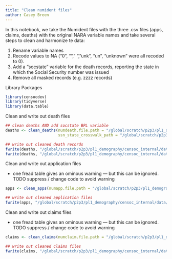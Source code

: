 ```yaml
---
title: "Clean numident files"
author: Casey Breen 
---
```


In this notebook, we take the Numident files with the three .csv files (apps, claims, deaths) with the original NARA variable names and take several steps to clean and harmonize te data:

1. Rename variable names
2. Recode values to NA ("0", "", " ", "unk", "un", "unknown" were all recoded to 0). 
3. Add a "socstate" variable for the death records, reporting the state in which the Social Security number was issued 
4. Remove all masked records (e.g. zzzz records)

Library Packages

```r
library(censocdev)
library(tidyverse)
library(data.table)
```

Clean and write out death files 

```r
## clean deaths AND add socstate BPL variable
deaths <- clean_deaths(numdeath.file.path = "/global/scratch/p2p3/pl1_demography/censoc_internal/data/numident/1_numident_files_with_original_varnames/deaths_original.csv",
                       ssn_state_crosswalk_path = "/global/scratch/p2p3/pl1_demography/censoc/crosswalks/ssn_to_state_crosswalk.csv")

## write out cleaned death records
fwrite(deaths, "/global/scratch/p2p3/pl1_demography/censoc_internal/data/numident/2_numident_files_cleaned/deaths_cleaned.csv")
fwrite(deaths, "/global/scratch/p2p3/pl1_demography/censoc_internal/data/numident/3_numident_files_cleaned_and_condensed/deaths_cleaned.csv")
```

Clean and write out application files 

- one fread table gives an ominous warning — but this can be ignored. 
TODO suppress / change code to avoid warning
```r
apps <- clean_apps(numapp.file.path = "/global/scratch/p2p3/pl1_demography/censoc_internal/data/numident/1_numident_files_with_original_varnames/applications_original.csv")

## write out cleaned application files
fwrite(apps, "/global/scratch/p2p3/pl1_demography/censoc_internal/data/numident/2_numident_files_cleaned/apps_cleaned.csv")
```

Clean and write out claims files 

- one fread table gives an ominous warning — but this can be ignored. 
TODO suppress / change code to avoid warning
```r
claims <- clean_claims(numclaim.file.path = "/global/scratch/p2p3/pl1_demography/censoc_internal/data/numident/1_numident_files_with_original_varnames/claims_original.csv")

## write out cleaned claims files
fwrite(claims, "/global/scratch/p2p3/pl1_demography/censoc_internal/data/numident/2_numident_files_cleaned/claims_cleaned.csv")
```
